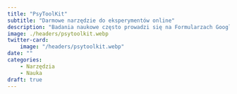 ```yaml
---
title: "PsyToolKit"
subtitle: "Darmowe narzędzie do eksperymentów online"
description: "Badania naukowe często prowadzi się na Formularzach Google albo Microsoft Forms. Możliwości tych platform są ograniczone. Jak mamy pieniądze, to skorzystamy z Qualtrics. Istnieje jednak darmowe narzędzie, napisane specjalnie po to, żeby prowadzić w nim badania naukowe. Nie tylko pozwala ono na tworzenie ankiet, ale też zadań typu test Stroopa."
image: ./headers/psytoolkit.webp
twitter-card:
    image: "/headers/psytoolkit.webp"
date: ""
categories:
    - Narzędzia
    - Nauka
draft: true
---
```


